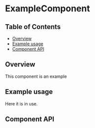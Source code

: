 
# ExampleComponent

## Table of Contents

- [Overview](#overview)
- [Example usage](#example-usage)
- [Component API](#component-api)

## Overview

This component is an example

## Example usage

Here it is in use.

<Canvas>
  <Story
    id={getStorybookSlug(pkg, ExampleComponent.displayName, 'boxed-set')}
  />
</Canvas>

## Component API

<ArgsTable />
